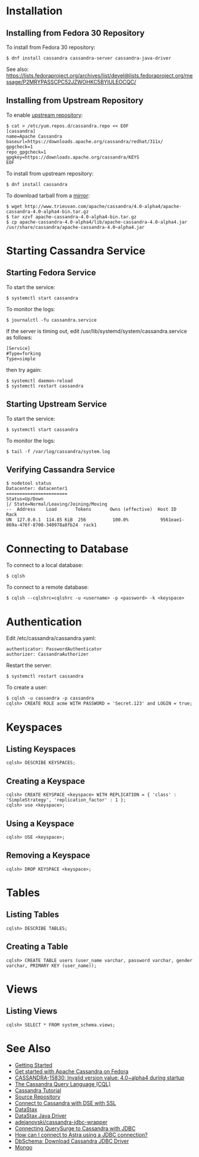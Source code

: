 = Installation =

== Installing from Fedora 30 Repository ==

To install from Fedora 30 repository:

<pre>
$ dnf install cassandra cassandra-server cassandra-java-driver
</pre>

See also: https://lists.fedoraproject.org/archives/list/devel@lists.fedoraproject.org/message/P2MRYPASSCPC52JZWOHKC5BYIULEOCQC/

== Installing from Upstream Repository ==

To enable [https://downloads.apache.org/cassandra/ upstream repository]:

<pre>
$ cat > /etc/yum.repos.d/cassandra.repo << EOF
[cassandra]
name=Apache Cassandra
baseurl=https://downloads.apache.org/cassandra/redhat/311x/
gpgcheck=1
repo_gpgcheck=1
gpgkey=https://downloads.apache.org/cassandra/KEYS
EOF
</pre>

To install from upstream repository:

<pre>
$ dnf install cassandra
</pre>

To download tarball from a [https://www.apache.org/dyn/closer.lua/cassandra/ mirror]:

<pre>
$ wget http://www.trieuvan.com/apache/cassandra/4.0-alpha4/apache-cassandra-4.0-alpha4-bin.tar.gz
$ tar xzvf apache-cassandra-4.0-alpha4-bin.tar.gz
$ cp apache-cassandra-4.0-alpha4/lib/apache-cassandra-4.0-alpha4.jar /usr/share/cassandra/apache-cassandra-4.0~alpha4.jar
</pre>

= Starting Cassandra Service =

== Starting Fedora Service ==

To start the service:

<pre>
$ systemctl start cassandra
</pre>

To monitor the logs:

<pre>
$ journalctl -fu cassandra.service
</pre>

If the server is timing out, edit /usr/lib/systemd/system/cassandra.service as follows:

<pre>
[Service]
#Type=forking
Type=simple
</pre>

then try again:

<pre>
$ systemctl daemon-reload
$ systemctl restart cassandra
</pre>

== Starting Upstream Service ==

To start the service:

<pre>
$ systemctl start cassandra
</pre>

To monitor the logs:

<pre>
$ tail -f /var/log/cassandra/system.log
</pre>

== Verifying Cassandra Service ==

<pre>
$ nodetool status
Datacenter: datacenter1
=======================
Status=Up/Down
|/ State=Normal/Leaving/Joining/Moving
--  Address    Load       Tokens       Owns (effective)  Host ID                               Rack
UN  127.0.0.1  114.85 KiB  256          100.0%            9561eae1-869a-476f-8708-340978a8fb24  rack1
</pre>

= Connecting to Database =

To connect to a local database:

<pre>
$ cqlsh
</pre>

To connect to a remote database:

<pre>
$ cqlsh --cqlshrc=cqlshrc -u <username> -p <password> -k <keyspace>
</pre>

= Authentication =

Edit /etc/cassandra/cassandra.yaml:

<pre>
authenticator: PasswordAuthenticator
authorizer: CassandraAuthorizer
</pre>

Restart the server:

<pre>
$ systemctl restart cassandra
</pre>

To create a user:

<pre>
$ cqlsh -u cassandra -p cassandra
cqlsh> CREATE ROLE acme WITH PASSWORD = 'Secret.123' and LOGIN = true;
</pre>

= Keyspaces =

== Listing Keyspaces ==

<pre>
cqlsh> DESCRIBE KEYSPACES;
</pre>

== Creating a Keyspace ==

<pre>
cqlsh> CREATE KEYSPACE <keyspace> WITH REPLICATION = { 'class' : 'SimpleStrategy', 'replication_factor' : 1 };
cqlsh> use <keyspace>;
</pre>

== Using a Keyspace ==

<pre>
cqlsh> USE <keyspace>;
</pre>

== Removing a Keyspace ==

<pre>
cqlsh> DROP KEYSPACE <keyspace>;
</pre>

= Tables =

== Listing Tables ==

<pre>
cqlsh> DESCRIBE TABLES;
</pre>

== Creating a Table ==

<pre>
cqlsh> CREATE TABLE users (user_name varchar, password varchar, gender varchar, PRIMARY KEY (user_name));
</pre>

= Views =

== Listing Views ==

<pre>
cqlsh> SELECT * FROM system_schema.views;
</pre>

= See Also =

* [https://cassandra.apache.org/doc/latest/getting_started/index.html Getting Started]
* [https://fedoramagazine.org/get-started-apache-cassandra-fedora/ Get started with Apache Cassandra on Fedora]
* [https://issues.apache.org/jira/browse/CASSANDRA-15830 CASSANDRA-15830: Invalid version value: 4.0~alpha4 during startup]
* [https://cassandra.apache.org/doc/latest/cql/index.html The Cassandra Query Language (CQL)]
* [https://www.tutorialspoint.com/cassandra/index.htm Cassandra Tutorial]
* [https://github.com/apache/cassandra Source Repository]
* [https://github.com/PatrickCallaghan/datastax-ssl-example Connect to Cassandra with DSE with SSL]
* [https://www.datastax.com/ DataStax]
* [https://docs.datastax.com/en/developer/java-driver/latest/ DataStax Java Driver]
* [https://github.com/adejanovski/cassandra-jdbc-wrapper adejanovski/cassandra-jdbc-wrapper]
* [https://querysurge.zendesk.com/hc/en-us/articles/218199423-Connecting-QuerySurge-to-Cassandra-with-JDBC-Adejanovski-DataStax-Wrapper- Connecting QuerySurge to Cassandra with JDBC]
* [https://community.datastax.com/questions/6515/how-can-i-connect-to-astra-using-jdbc-what-would-t.html How can I connect to Astra using a JDBC connection?]
* [https://dbschema.com/jdbc-driver/Cassandra.html DbSchema: Download Cassandra JDBC Driver]
* [[Mongo]]